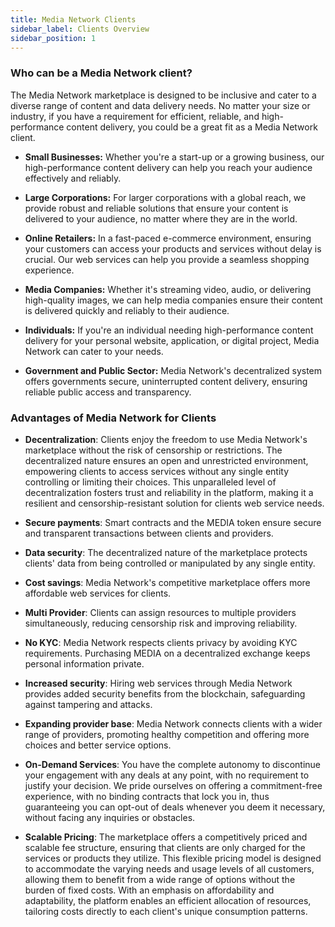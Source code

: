 ```yaml
---
title: Media Network Clients
sidebar_label: Clients Overview
sidebar_position: 1
---
```


### Who can be a Media Network client?

The Media Network marketplace is designed to be inclusive and cater to a diverse range of content and data delivery needs. No matter your size or industry, if you have a requirement for efficient, reliable, and high-performance content delivery, you could be a great fit as a Media Network client. 

- **Small Businesses:** Whether you're a start-up or a growing business, our high-performance content delivery can help you reach your audience effectively and reliably.

- **Large Corporations:** For larger corporations with a global reach, we provide robust and reliable solutions that ensure your content is delivered to your audience, no matter where they are in the world.

- **Online Retailers:** In a fast-paced e-commerce environment, ensuring your customers can access your products and services without delay is crucial. Our web services can help you provide a seamless shopping experience.

- **Media Companies:** Whether it's streaming video, audio, or delivering high-quality images, we can help media companies ensure their content is delivered quickly and reliably to their audience.

- **Individuals:** If you're an individual needing high-performance content delivery for your personal website, application, or digital project, Media Network can cater to your needs.

- **Government and Public Sector:** Media Network's decentralized system offers governments secure, uninterrupted content delivery, ensuring reliable public access and transparency.

### Advantages of Media Network for Clients

- **Decentralization**: Clients enjoy the freedom to use Media Network's marketplace without the risk of censorship or restrictions. The decentralized nature ensures an open and unrestricted environment, empowering clients to access services without any single entity controlling or limiting their choices. This unparalleled level of decentralization fosters trust and reliability in the platform, making it a resilient and censorship-resistant solution for clients web service needs.

- **Secure payments**: Smart contracts and the MEDIA token ensure secure and transparent transactions between clients and providers.

- **Data security**: The decentralized nature of the marketplace protects clients' data from being controlled or manipulated by any single entity.

- **Cost savings**: Media Network's competitive marketplace offers more affordable web services for clients.

- **Multi Provider**: Clients can assign resources to multiple providers simultaneously, reducing censorship risk and improving reliability.

- **No KYC**: Media Network respects clients privacy by avoiding KYC requirements. Purchasing MEDIA on a decentralized exchange keeps personal information private.

- **Increased security**: Hiring web services through Media Network provides added security benefits from the blockchain, safeguarding against tampering and attacks.

- **Expanding provider base**: Media Network connects clients with a wider range of providers, promoting healthy competition and offering more choices and better service options.

- **On-Demand Services**: You have the complete autonomy to discontinue your engagement with any deals at any point, with no requirement to justify your decision. We pride ourselves on offering a commitment-free experience, with no binding contracts that lock you in, thus guaranteeing you can opt-out of deals whenever you deem it necessary, without facing any inquiries or obstacles.

- **Scalable Pricing**: The marketplace offers a competitively priced and scalable fee structure, ensuring that clients are only charged for the services or products they utilize. This flexible pricing model is designed to accommodate the varying needs and usage levels of all customers, allowing them to benefit from a wide range of options without the burden of fixed costs. With an emphasis on affordability and adaptability, the platform enables an efficient allocation of resources, tailoring costs directly to each client's unique consumption patterns.